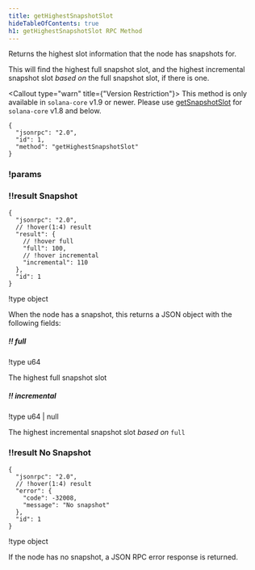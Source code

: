 ```yaml
---
title: getHighestSnapshotSlot
hideTableOfContents: true
h1: getHighestSnapshotSlot RPC Method
---
```


Returns the highest slot information that the node has snapshots for.

This will find the highest full snapshot slot, and the highest incremental
snapshot slot _based on_ the full snapshot slot, if there is one.

<Callout type="warn" title={"Version Restriction"}>
  This method is only available in `solana-core` v1.9 or newer. Please use
  [getSnapshotSlot](/docs/rpc/http/getsnapshotslot) for `solana-core` v1.8 and
  below.
</Callout>

<APIMethod>

```jsonc !!request with-client
{
  "jsonrpc": "2.0",
  "id": 1,
  "method": "getHighestSnapshotSlot"
}
```

### !params

### !!result Snapshot

```jsonc !response
{
  "jsonrpc": "2.0",
  // !hover(1:4) result
  "result": {
    // !hover full
    "full": 100,
    // !hover incremental
    "incremental": 110
  },
  "id": 1
}
```

!type object

When the node has a snapshot, this returns a JSON object with the following
fields:

##### !! full

!type u64

The highest full snapshot slot

##### !! incremental

!type u64 | null

The highest incremental snapshot slot _based on_ `full`

### !!result No Snapshot

```jsonc !response
{
  "jsonrpc": "2.0",
  // !hover(1:4) result
  "error": {
    "code": -32008,
    "message": "No snapshot"
  },
  "id": 1
}
```

!type object

If the node has no snapshot, a JSON RPC error response is returned.

</APIMethod>
